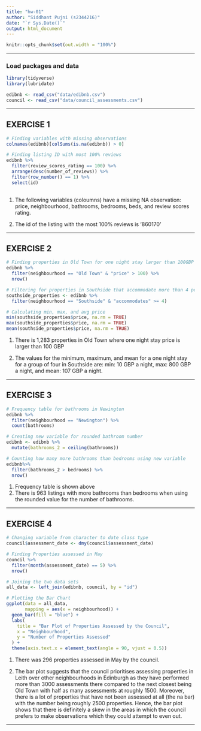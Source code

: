 ```yaml
---
title: "hw-01"
author: "Siddhant Pujni (s2344216)"
date: "`r Sys.Date()`"
output: html_document
---
```


```r
knitr::opts_chunk$set(out.width = "100%")
```


------------------------------------------------------------------------------

### Load packages and data

```r
library(tidyverse)
library(lubridate)

edibnb <- read_csv("data/edibnb.csv")
council <- read_csv("data/council_assessments.csv")
```

------------------------------------------------------------------------------


## EXERCISE 1

```r

# Finding variables with missing observations
colnames(edibnb)[colSums(is.na(edibnb)) > 0]

# Finding listing ID with most 100% reviews
edibnb %>%
  filter(review_scores_rating == 100) %>%
  arrange(desc(number_of_reviews)) %>%
  filter(row_number() == 1) %>%
  select(id)
  
```

1. The following variables (coloumns) have a missing NA observation:
price, neighbourhood, bathrooms, bedrooms, beds, and review scores rating.

2. The id of the listing with the most 100% reviews is '860170'

------------------------------------------------------------------------------

## EXERCISE 2

```r

# Finding properties in Old Town for one night stay larger than 100GBP
edibnb %>%    
  filter(neighbourhood == "Old Town" & "price" > 100) %>%
  nrow()

# Filtering for properties in Southside that accommodate more than 4 people 
southside_properties <- edibnb %>%
  filter(neighbourhood == "Southside" & "accommodates" >= 4)

# Calculating min, max, and avg price
min(southside_properties$price, na.rm = TRUE)
max(southside_properties$price, na.rm = TRUE)
mean(southside_properties$price, na.rm = TRUE)

```

1. There is 1,283 properties in Old Town where one night stay price is larger than 100 GBP

2. The values for the minimum, maximum, and mean for a one night stay for a group of four in Southside are:
min: 10 GBP a night,
max: 800 GBP a night, and
mean: 107 GBP a night.

------------------------------------------------------------------------------

## EXERCISE 3

```r

# Frequency table for bathrooms in Newington
edibnb %>%
  filter(neighbourhood == "Newington") %>%
  count(bathrooms)

# Creating new variable for rounded bathroom number
edibnb <- edibnb %>%
  mutate(bathrooms_2 = ceiling(bathrooms))

# Counting how many more bathrooms than bedrooms using new variable
edibnb%>%
  filter(bathrooms_2 > bedrooms) %>%
  nrow()
```


1. Frequency table is shown above
2. There is 963 listings with more bathrooms than bedrooms when using the rounded value for the number of bathrooms. 


------------------------------------------------------------------------------

## EXERCISE 4

```r

# Changing variable from character to date class type
council$assessment_date <- dmy(council$assessment_date)

# Finding Properties assessed in May
council %>%
  filter(month(assessment_date) == 5) %>%
  nrow()

# Joining the two data sets
all_data <- left_join(edibnb, council, by = "id")

# Plotting the Bar Chart  
ggplot(data = all_data, 
       mapping = aes(x = neighbourhood)) +
  geom_bar(fill = "blue") +
  labs(
    title = "Bar Plot of Properties Assessed by the Council",
    x = "Neighbourhood",
    y = "Number of Properties Assessed"
  ) +
  theme(axis.text.x = element_text(angle = 90, vjust = 0.5))

```

  1. There was 296 properties assessed in May by the council.

2. The bar plot suggests that the council prioritises assessing properties in Leith over other neighbourhoods in Edinburgh as they have performed more than 3000 assessments there compared to the next closest being Old Town with half as many assessments at roughly 1500. Moreover, there is a lot of properties that have not been assessed at all (the na bar) with the number being roughly 2500 properties. Hence, the bar plot shows that there is definitely a skew in the areas in which the council prefers to make observations which they could attempt to even out.

------------------------------------------------------------------------------
